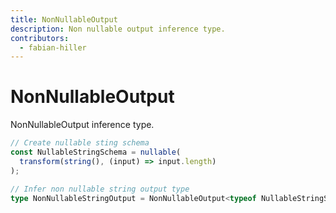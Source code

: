```yaml
---
title: NonNullableOutput
description: Non nullable output inference type.
contributors:
  - fabian-hiller
---
```


# NonNullableOutput

NonNullableOutput inference type.

```ts
// Create nullable sting schema
const NullableStringSchema = nullable(
  transform(string(), (input) => input.length)
);

// Infer non nullable string output type
type NonNullableStringOutput = NonNullableOutput<typeof NullableStringSchema>; // number
```
